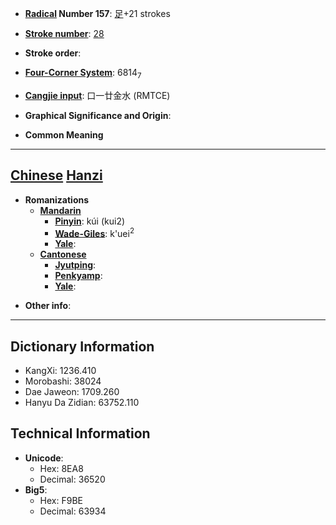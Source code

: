 * '''[[Wiktionary:Chinese radical index| Radical]] Number 157''': [[Wiktionary:Chinese radical index 足|足]]+21 strokes

* '''[[Wiktionary:Chinese total strokes index|Stroke number]]''': [[Wiktionary:Chinese total strokes index 28|28]]

* '''Stroke order''': 

* '''[[Wiktionary:Chinese four corner index|Four-Corner System]]''': 6814<sub>7</sub>

* '''[[Wiktionary:Chinese Cangjie index|Cangjie input]]''': 口一廿金水 (RMTCE)

* '''Graphical Significance and Origin''': 

* '''Common Meaning'''

----

== [[Chinese]] [[Hanzi]] ==

* '''Romanizations'''
** '''[[Mandarin]]'''
*** '''[[Pinyin]]''': kúi (kui2)
*** '''[[Wade-Giles]]''': k'uei<sup>2</sup>
*** '''[[Yale]]''': 
** '''[[Cantonese]]'''
*** '''[[Jyutping]]''':
*** '''[[Penkyamp]]''': 
*** '''[[Yale]]''': 

* '''Other info''': 

----

== Dictionary Information ==

* KangXi: 1236.410
* Morobashi: 38024
* Dae Jaweon: 1709.260
* Hanyu Da Zidian: 63752.110

== Technical Information ==

* '''Unicode''':
** Hex: 8EA8
** Decimal: 36520
* '''Big5''':
** Hex: F9BE
** Decimal: 63934